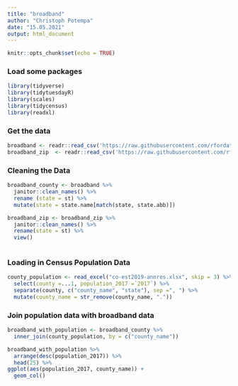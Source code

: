 ```yaml
---
title: "broadband"
author: "Christoph Potempa"
date: "15.05.2021"
output: html_document
---
```


```r
knitr::opts_chunk$set(echo = TRUE)
```

### Load some packages

```r
library(tidyverse)
library(tidytuesdayR)
library(scales)
library(tidycensus)
library(readxl)
```

### Get the data

```r
broadband <- readr::read_csv('https://raw.githubusercontent.com/rfordatascience/tidytuesday/master/data/2021/2021-05-11/broadband.csv')
broadband_zip  <- readr::read_csv('https://raw.githubusercontent.com/rfordatascience/tidytuesday/master/data/2021/2021-05-11/broadband_zip.csv')
```

### Cleaning the Data

```r
broadband_county <- broadband %>% 
  janitor::clean_names() %>% 
  rename (state = st) %>% 
  mutate(state = state.name[match(state, state.abb)])

broadband_zip <- broadband_zip %>% 
  janitor::clean_names() %>% 
  rename(state = st) %>% 
  view()
  
```

### Loading in Census Population Data

```r
county_population <- read_excel("co-est2019-annres.xlsx", skip = 3) %>% 
  select(county =...1, population_2017 =`2017`) %>% 
  separate(county, c("county_name", "state"), sep =", ") %>% 
  mutate(county_name = str_remove(county_name, "."))
```

### Join population data with broadband data

```r
broadband_with_population <- broadband_county %>% 
  inner_join(county_population, by = c("county_name")) 

broadband_with_population %>% 
  arrange(desc(population_2017)) %>% 
  head(25) %>% 
ggplot(aes(population_2017, county_name)) +
  geom_col()
```



